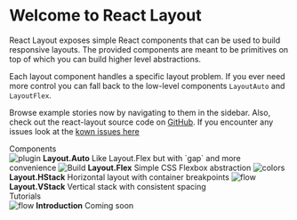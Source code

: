 
<Meta title="Introduction" />

<style>{`
  .subheading {
    --mediumdark: '#999999';
    font-weight: 900;
    font-size: 13px;
    color: #999;
    letter-spacing: 6px;
    line-height: 24px;
    text-transform: uppercase;
    margin-bottom: 12px;
    margin-top: 40px;
  }

  .link-list {
    display: grid;
    grid-template-columns: 1fr;
    grid-template-rows: 1fr 1fr;
    row-gap: 10px;
  }

  @media (min-width: 620px) {
    .link-list {
      row-gap: 20px;
      column-gap: 20px;
      grid-template-columns: 1fr 1fr;
    }
  }

  @media all and (-ms-high-contrast:none) {
  .link-list {
      display: -ms-grid;
      -ms-grid-columns: 1fr 1fr;
      -ms-grid-rows: 1fr 1fr;
    }
  }

  .link-item {
    display: block;
    padding: 20px 30px 20px 15px;
    border: 1px solid #00000010;
    border-radius: 5px;
    transition: background 150ms ease-out, border 150ms ease-out, transform 150ms ease-out;
    color: #333333;
    display: flex;
    align-items: flex-start;
  }

  .link-item:hover {
    border-color: #1EA7FD50;
    transform: translate3d(0, -3px, 0);
    box-shadow: rgba(0, 0, 0, 0.08) 0 3px 10px 0;
  }

  .link-item:active {
    border-color: #1EA7FD;
    transform: translate3d(0, 0, 0);
  }

  .link-item strong {
    font-weight: 700;
    display: block;
    margin-bottom: 2px;
  }
  
  .link-item img {
    height: 40px;
    width: 40px;
    margin-right: 15px;
    flex: none;
  }

  .link-item span {
    font-size: 14px;
    line-height: 20px;
  }

  .tip {
    display: inline-block;
    border-radius: 1em;
    font-size: 11px;
    line-height: 12px;
    font-weight: 700;
    background: #E7FDD8;
    color: #66BF3C;
    padding: 4px 12px;
    margin-right: 10px;
    vertical-align: top;
  }

  .tip-wrapper {
    font-size: 13px;
    line-height: 20px;
    margin-top: 40px;
    margin-bottom: 40px;
  }

  .tip-wrapper code {
    font-size: 12px;
    display: inline-block;
  }

  
`}</style>

# Welcome to React Layout

React Layout exposes simple React components that can be used to build responsive layouts. The provided components are meant to be primitives on top of which you can build higher level abstractions.

Each layout component handles a specific layout problem. If you ever need more control you can fall back to the low-level components `LayoutAuto` and `LayoutFlex`.

Browse example stories now by navigating to them in the sidebar. Also, check out the react-layout source code on [GitHub](https://github.com/quantargo/react-layout). If you encounter any issues look at the [kown issues here](https://github.com/quantargo/react-layout/issues)

<div class="subheading">Components</div>

<div class="link-list">
  <LinkTo class="link-item" kind='Components/LayoutAuto'>
    <img src={Plugin} alt="plugin" />
    <span>
      <strong>Layout.Auto</strong>
      Like Layout.Flex but with `gap` and more convenience
    </span>
  </LinkTo>
  <LinkTo class="link-item" kind='Components/LayoutFlex'>
    <img src={StackAlt} alt="Build" />
    <span>
      <strong>Layout.Flex</strong>
      Simple CSS Flexbox abstraction
    </span>
  </LinkTo>
  <LinkTo class="link-item" kind='Components/LayoutHStack'>
    <img src={Colors} alt="colors" />
    <span>
      <strong>Layout.HStack</strong>
      Horizontal layout with container breakpoints
    </span>
  </LinkTo>
  <LinkTo class="link-item" kind='Components/LayoutVStack'>
    <img src={Flow} alt="flow" />
    <span>
      <strong>Layout.VStack</strong>
      Vertical stack with consistent spacing
    </span>
  </LinkTo>
</div>

<div class="subheading">Tutorials</div>

<div class="link-list">
  <LinkTo class="link-item" kind='Tutorials/Introduction'>
    <img src={Flow} alt="flow" />
    <span>
      <strong>Introduction</strong>
      Coming soon
    </span>
  </LinkTo>
</div>

<!--
<div class="tip-wrapper">
  <span class="tip">Tip</span>Edit the Markdown in <code>src/storybook-examples/welcome.mdx</code>
</div>
-->